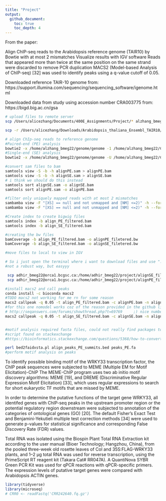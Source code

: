 ```yaml
---
title: "Project"
output:
  github_document:
    toc: true
    toc_depth: 4
---
```

From the paper:

Align ChIP-seq reads to the Arabidopsis reference genome (TAIR10) by Bowtie with at most 2 mismatches Visualize results  with IGV software
Reads that appeared more than twice at the same position on the same strand were discarded to remove PCR duplication
MACS2 (Model-based Analysis of ChIP-seq) [32] was used to identify peaks using a q-value cutoff of 0.05.

Downloaded reference TAIR-10 genome from: https://support.illumina.com/sequencing/sequencing_software/igenome.html

Downloaded data from study using accession number CRA003775 from:
https://bigd.big.ac.cn/gsa

```bash
# upload files to remote server
scp /Users/alicezhang/Documents/400E_Assignments/Project/* alzhang_bmeg22@orca1.bcgsc.ca:/home/alzhang_bmeg22

scp -r /Users/alicezhang/Downloads/Arabidopsis_thaliana_Ensembl_TAIR10/Arabidopsis_thaliana/Ensembl/TAIR10/Sequence/Bowtie2Index alzhang_bmeg22@orca1.bcgsc.ca:/home/alzhang_bmeg22/genome

# align ChIp-seq reads to reference genome 
#Paired-end (PE) analysis
bowtie2 -x /home/alzhang_bmeg22/genome/genome -1 /home/alzhang_bmeg22/CRR242640.fq.gz	 -2 /home/alzhang_bmeg22/CRR242641.fq.gz -S alignPE.sam
#Single-end (SE) analysis
bowtie2 -x /home/alzhang_bmeg22/genome/genome -U /home/alzhang_bmeg22/CRR242640.fq.gz -S alignSE.sam

#convert sam files to bam
samtools view -S -b -h alignPE.sam > alignPE.bam
samtools view -S -b -h alignSE.sam > alignSE.bam
# i think we should do this instead
samtools sort alignSE.sam -o alignSE.bam
samtools sort alignPE.sam -o alignPE.bam

#filter only uniquely mapped reads with at most 2 mismatches
sambamba view -F "[XS] == null and not unmapped and [NM] <=2)" -h --format=bam  alignPE.bam  > align_PE_filtered.bam
sambamba view -F "[XS] == null and not unmapped and [NM] <=2)" -h --format=bam  alignSE.bam  > align_SE_filtered.bam

#Create index to create bigwig files
samtools index -b align_PE_filtered.bam
samtools index -b align_SE_filtered.bam

#creating the bw files
bamCoverage -b align_PE_filtered.bam -o alignPE_filetered.bw
bamCoverage -b align_SE_filtered.bam -o alignSE_filetered.bw

#move files to local to view in IGV

# So i just open the terminal where i want to download files and use "." instead of directory address, makes things easier
#not a robust way, but easyyy

 scp adhir_bmeg22@orca1.bcgsc.ca:/home/adhir_bmeg22/project/alignSE_filetered.bw .
 scp adhir_bmeg22@orca1.bcgsc.ca:/home/adhir_bmeg22/project/alignPE_filetered.bw .

#install macs2 and call peaks
conda install -c bioconda macs2
#TODO macs2 not working for me rn for some reason
macs2 callpeak -q 0.05 -t align_PE_filtered.bam -c alignPE.bam -n alignPE --nomodel --extsize 200
#for this one nomodel works coz of the reason provided in the github link 
# http://seqanswers.com/forums/showthread.php?t=69769     ;) nice numbers in the link
macs2 callpeak -q 0.05 -t align_SE_filtered.bam -c alignSE.bam -n alignSE 


#motif analysis required fasta files, could not really find packages to convert bed files to fasta so used this
#script found on stackexchange
#https://bioinformatics.stackexchange.com/questions/5368/how-to-convert-bed-file-to-fasta-file

perl bed2faidxsta.pl align_peaks_PE_summits.bed peaks_PE.fa
#perform motif analysis on peaks 

```
To identify possible binding motif of the WRKY33 transcription factor, the ChIP peak sequences were subjected to MEME (Multiple EM for Motif Elicitation)-ChIP 
The MEME-ChIP program uses two ab initio motif discovery algorithms: MEME [19], and DREME (Discriminative Regular Expression Motif Elicitation) [33], which uses regular expressions to search for short eukaryotic TF motifs that are missed by MEME.

In order to determine the putative functions of the target gene WRKY33, all identifed genes with ChIP-seq peaks in the upstream promoter region or the potential regulatory region downstream were subjected to annotation of the categories of ontological genes (GO) [20]. The default Fisher’s Exact Test and Benjamini-Yekutieli multiple test correction methods [34] were used to generate p-values for statistical significance and corresponding False Discovery Rate (FDR) values.

Total RNA was isolated using the Biospin Plant Total RNA Extraction kit according to the user manual (Bioer Technology; Hangzhou, China), from the pooled three-week old rosette leaves of Col and 35S:FLAG-WRKY33 plants, and 1–2 μg total RNA was used for reverse transcription, using the PrimeScript RT reagent kit (Takara Cat# RR047A). A QuantiNova SYBR Green PCR Kit was used for qPCR reactions with qPCR-specific primers. The expression levels of putative target genes were compared with Arabidopsis ACTIN genes.

```r
library(tidyverse)
library(microseq)
# CRR0 <- readFastq('CRR242640.fq.gz')
```


